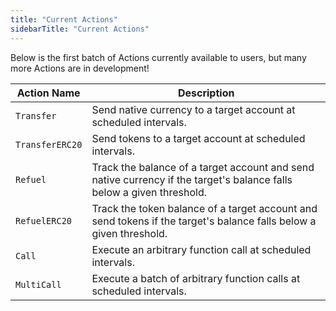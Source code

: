 ```yaml
---
title: "Current Actions"
sidebarTitle: "Current Actions"
---
```


Below is the first batch of Actions currently available to users, but many more Actions are in development!

| Action Name     | Description                                                                                                           |
| --------------- | --------------------------------------------------------------------------------------------------------------------- |
| `Transfer`      | Send native currency to a target account at scheduled intervals.                                                      |
| `TransferERC20` | Send tokens to a target account at scheduled intervals.                                                               |
| `Refuel`        | Track the balance of a target account and send native currency if the target's balance falls below a given threshold. |
| `RefuelERC20`   | Track the token balance of a target account and send tokens if the target's balance falls below a given threshold.    |
| `Call`          | Execute an arbitrary function call at scheduled intervals.                                                            |
| `MultiCall`     | Execute a batch of arbitrary function calls at scheduled intervals.                                                   |